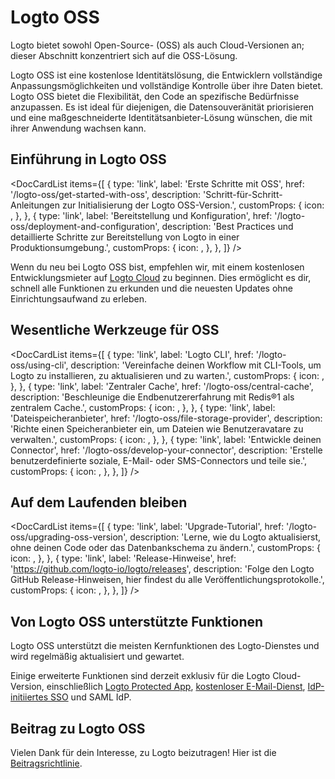 
# Logto OSS

Logto bietet sowohl Open-Source- (OSS) als auch Cloud-Versionen an; dieser Abschnitt konzentriert sich auf die OSS-Lösung.

Logto OSS ist eine kostenlose Identitätslösung, die Entwicklern vollständige Anpassungsmöglichkeiten und vollständige Kontrolle über ihre Daten bietet. Logto OSS bietet die Flexibilität, den Code an spezifische Bedürfnisse anzupassen. Es ist ideal für diejenigen, die Datensouveränität priorisieren und eine maßgeschneiderte Identitätsanbieter-Lösung wünschen, die mit ihrer Anwendung wachsen kann.

## Einführung in Logto OSS

<DocCardList
  items={[
    {
      type: 'link',
      label: 'Erste Schritte mit OSS',
      href: '/logto-oss/get-started-with-oss',
      description: 'Schritt-für-Schritt-Anleitungen zur Initialisierung der Logto OSS-Version.',
      customProps: {
        icon: <RocketIcon />,
      },
    },
    {
      type: 'link',
      label: 'Bereitstellung und Konfiguration',
      href: '/logto-oss/deployment-and-configuration',
      description:
        'Best Practices und detaillierte Schritte zur Bereitstellung von Logto in einer Produktionsumgebung.',
      customProps: {
        icon: <GearIcon />,
      },
    },
  ]}
/>

<Admonition type="tip" title="Schnellstart benötigt?">

Wenn du neu bei Logto OSS bist, empfehlen wir, mit einem kostenlosen Entwicklungsmieter auf [Logto Cloud](https://cloud.logto.io) zu beginnen. Dies ermöglicht es dir, schnell alle Funktionen zu erkunden und die neuesten Updates ohne Einrichtungsaufwand zu erleben.

</Admonition>

## Wesentliche Werkzeuge für OSS

<DocCardList
  items={[
    {
      type: 'link',
      label: 'Logto CLI',
      href: '/logto-oss/using-cli',
      description:
        'Vereinfache deinen Workflow mit CLI-Tools, um Logto zu installieren, zu aktualisieren und zu warten.',
      customProps: {
        icon: <CliIcon />,
      },
    },
    {
      type: 'link',
      label: 'Zentraler Cache',
      href: '/logto-oss/central-cache',
      description: 'Beschleunige die Endbenutzererfahrung mit Redis®1 als zentralem Cache.',
      customProps: {
        icon: <CentralCacheIcon />,
      },
    },
    {
      type: 'link',
      label: 'Dateispeicheranbieter',
      href: '/logto-oss/file-storage-provider',
      description:
        'Richte einen Speicheranbieter ein, um Dateien wie Benutzeravatare zu verwalten.',
      customProps: {
        icon: <FileStorageIcon />,
      },
    },
    {
      type: 'link',
      label: 'Entwickle deinen Connector',
      href: '/logto-oss/develop-your-connector',
      description:
        'Erstelle benutzerdefinierte soziale, E-Mail- oder SMS-Connectors und teile sie.',
      customProps: {
        icon: <ConnectorsIcon />,
      },
    },
  ]}
/>

## Auf dem Laufenden bleiben

<DocCardList
  items={[
    {
      type: 'link',
      label: 'Upgrade-Tutorial',
      href: '/logto-oss/upgrading-oss-version',
      description:
        'Lerne, wie du Logto aktualisierst, ohne deinen Code oder das Datenbankschema zu ändern.',
      customProps: {
        icon: <UpdateIcon />,
      },
    },
    {
      type: 'link',
      label: 'Release-Hinweise',
      href: 'https://github.com/logto-io/logto/releases',
      description:
        'Folge den Logto GitHub Release-Hinweisen, hier findest du alle Veröffentlichungsprotokolle.',
      customProps: {
        icon: <DocumentIcon />,
      },
    },
  ]}
/>

## Von Logto OSS unterstützte Funktionen

Logto OSS unterstützt die meisten Kernfunktionen des Logto-Dienstes und wird regelmäßig aktualisiert und gewartet.

Einige erweiterte Funktionen sind derzeit exklusiv für die Logto Cloud-Version, einschließlich [Logto Protected App](/integrate-logto/protected-app/), [kostenloser E-Mail-Dienst](/connectors/email-connectors/built-in-email-service), [IdP-initiiertes SSO](/end-user-flows/enterprise-sso/idp-initiated-sso) und SAML IdP.

## Beitrag zu Logto OSS

Vielen Dank für dein Interesse, zu Logto beizutragen! Hier ist die [Beitragsrichtlinie](/logto-oss/contribution).
